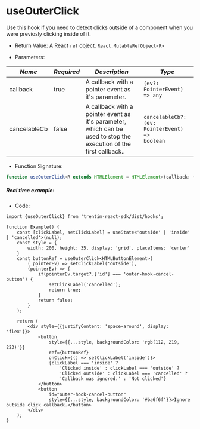 
<Meta title="Hooks/useOuterClick" />

# useOuterClick

Use this hook if you need to detect clicks outside of a component when you were previosly clicking inside of it.

* Return Value: A React <code>ref</code> object. ```React.MutableRefObject<R>```

* Parameters:

| *Name* | *Required* | *Description* | *Type* |
|--------|-------------|----------------|--------|
| callback | true | A callback with a pointer event as it's parameter. | <code>(ev?: PointerEvent) => any</code> |
| cancelableCb | false | A callback with a pointer event as it's parameter, which can be used to stop the execution of the first callback.. | <code language="typescript">cancelableCb?: (ev: PointerEvent) => boolean</code> |

* Function Signature:
```ts dark
function useOuterClick<R extends HTMLElement = HTMLElement>(callback: (ev?: PointerEvent) => any, cancelableCb?: (ev: PointerEvent) => boolean): React.MutableRefObject<R>
```

##### Real time example:

<OuterClickExample/>

* Code: 
```tsx dark
import {useOuterClick} from 'trentim-react-sdk/dist/hooks';

function Example() {
    const [clickLabel, setClickLabel] = useState<'outside' | 'inside' | 'cancelled'>(null);
    const style = {
        width: 200, height: 35, display: 'grid', placeItems: 'center'
    }
    const buttonRef = useOuterClick<HTMLButtonElement>(
        (_pointerEv) => setClickLabel('outside'),
        (pointerEv) => {
            if(pointerEv.target?.['id'] === 'outer-hook-cancel-button') {
                setClickLabel('cancelled');
                return true;
            }
            return false;
        }
    );

    return (
        <div style={{justifyContent: 'space-around', display: 'flex'}}>
            <button
                style={{...style, backgroundColor: 'rgb(112, 219, 223)'}}
                ref={buttonRef}
                onClick={() => setClickLabel('inside')}>
                {clickLabel === 'inside' ?
                    'Clicked inside' : clickLabel === 'outside' ?
                    'Clicked outside' : clickLabel === 'cancelled' ? 
                    'Callback was ignored.' : 'Not clicked'}
            </button>
            <button
                id="outer-hook-cancel-button" 
                style={{...style, backgroundColor: '#ba6f6f'}}>Ignore outside click callback.</button>
        </div>
    );
}
```